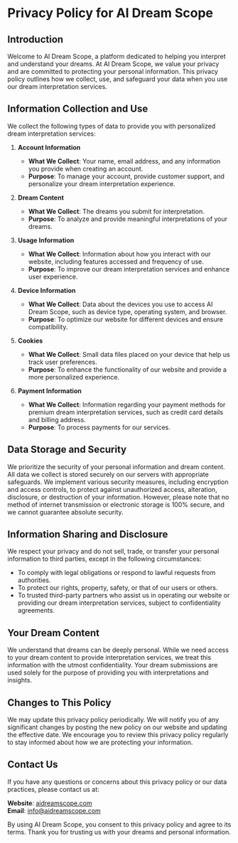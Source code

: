 # Privacy Policy for AI Dream Scope

## Introduction

Welcome to AI Dream Scope, a platform dedicated to helping you interpret and understand your dreams. At AI Dream Scope, we value your privacy and are committed to protecting your personal information. This privacy policy outlines how we collect, use, and safeguard your data when you use our dream interpretation services.

## Information Collection and Use

We collect the following types of data to provide you with personalized dream interpretation services:

1. **Account Information**
   - **What We Collect**: Your name, email address, and any information you provide when creating an account.
   - **Purpose**: To manage your account, provide customer support, and personalize your dream interpretation experience.

2. **Dream Content**
   - **What We Collect**: The dreams you submit for interpretation.
   - **Purpose**: To analyze and provide meaningful interpretations of your dreams.

3. **Usage Information**
   - **What We Collect**: Information about how you interact with our website, including features accessed and frequency of use.
   - **Purpose**: To improve our dream interpretation services and enhance user experience.

4. **Device Information**
   - **What We Collect**: Data about the devices you use to access AI Dream Scope, such as device type, operating system, and browser.
   - **Purpose**: To optimize our website for different devices and ensure compatibility.

5. **Cookies**
   - **What We Collect**: Small data files placed on your device that help us track user preferences.
   - **Purpose**: To enhance the functionality of our website and provide a more personalized experience.

6. **Payment Information**
   - **What We Collect**: Information regarding your payment methods for premium dream interpretation services, such as credit card details and billing address.
   - **Purpose**: To process payments for our services.

## Data Storage and Security

We prioritize the security of your personal information and dream content. All data we collect is stored securely on our servers with appropriate safeguards. We implement various security measures, including encryption and access controls, to protect against unauthorized access, alteration, disclosure, or destruction of your information. However, please note that no method of internet transmission or electronic storage is 100% secure, and we cannot guarantee absolute security.

## Information Sharing and Disclosure

We respect your privacy and do not sell, trade, or transfer your personal information to third parties, except in the following circumstances:

- To comply with legal obligations or respond to lawful requests from authorities.
- To protect our rights, property, safety, or that of our users or others.
- To trusted third-party partners who assist us in operating our website or providing our dream interpretation services, subject to confidentiality agreements.

## Your Dream Content

We understand that dreams can be deeply personal. While we need access to your dream content to provide interpretation services, we treat this information with the utmost confidentiality. Your dream submissions are used solely for the purpose of providing you with interpretations and insights.

## Changes to This Policy

We may update this privacy policy periodically. We will notify you of any significant changes by posting the new policy on our website and updating the effective date. We encourage you to review this privacy policy regularly to stay informed about how we are protecting your information.

## Contact Us

If you have any questions or concerns about this privacy policy or our data practices, please contact us at:

**Website**: [aidreamscope.com](https://aidreamscope.com)  
**Email**: [info@aidreamscope.com](mailto:info@aidreamscope.com)

By using AI Dream Scope, you consent to this privacy policy and agree to its terms. Thank you for trusting us with your dreams and personal information.